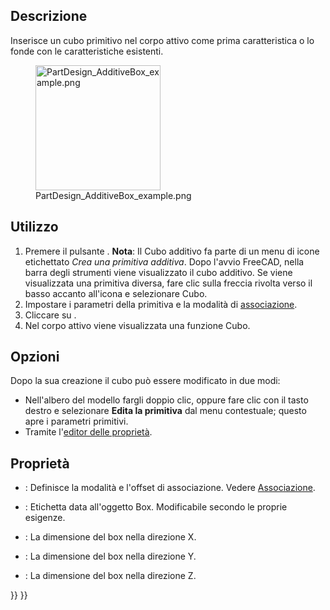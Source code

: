 <languages/>

{{Docnav/it
|[[PartDesign_AdditiveHelix/it|Elica additiva]]
|[[PartDesign_AdditiveCylinder/it|Cilindro additivo]]
|[[PartDesign_Workbench/it|PartDesign]]
|IconL=PartDesign_AdditiveHelix.svg
|IconR=PartDesign_AdditiveCylinder.svg
|IconC=Workbench_PartDesign.svg
}}

{{GuiCommand/it
|Name=PartDesign AdditiveBox
|Name/it=Cubo additivo
|MenuLocation=Part Design → Crea una primitiva additiva → Cubo
|Workbenches=[[PartDesign_Workbench/it|PartDesign]]
|Version=0.17
|SeeAlso=[[PartDesign_CompPrimitiveAdditive/it|Primitiva additiva]], [[PartDesign_SubtractiveBox/it|Cubo sottrattivo]]
}}

<span id="Description"></span>
==Descrizione==

Inserisce un cubo primitivo nel corpo attivo come prima caratteristica o lo fonde con le caratteristiche esistenti.

[[File:PartDesign_AdditiveBox_example.png|200px]]

<span id="Usage"></span>
==Utilizzo==

# Premere il pulsante {{Button|[[Image:PartDesign AdditiveBox.svg|24px]] '''Cubo additivo'''}}. '''Nota''': Il Cubo additivo fa parte di un menu di icone etichettato ''Crea una primitiva additiva''. Dopo l'avvio FreeCAD, nella barra degli strumenti viene visualizzato il cubo additivo. Se viene visualizzata una primitiva diversa, fare clic sulla freccia rivolta verso il basso accanto all'icona e selezionare Cubo.
# Impostare i parametri della primitiva e la modalità di  [[Part_EditAttachment/it|associazione]].
# Cliccare su {{Button|OK}}.
# Nel corpo attivo viene visualizzata una funzione Cubo.

<span id="Options"></span>
== Opzioni ==

Dopo la sua creazione il cubo può essere modificato in due modi:
* Nell'albero del modello fargli doppio clic, oppure fare clic con il tasto destro e selezionare '''Edita la primitiva''' dal menu contestuale; questo apre i parametri primitivi.
* Tramite l'[[Property_editor/it|editor delle proprietà]].

<span id="Properties"></span>
== Proprietà ==

* {{PropertyData/it|Attachment}}: Definisce la modalità e l'offset di associazione. Vedere [[Part_EditAttachment/it|Associazione]].
* {{PropertyData/it|Label}}: Etichetta data all'oggetto Box. Modificabile secondo le proprie esigenze.
* {{PropertyData/it|Length}}: La dimensione del box nella direzione X.
* {{PropertyData/it|Width}}: La dimensione del box nella direzione Y.
* {{PropertyData/it|Height}}: La dimensione del box nella direzione Z.


{{Docnav/it
|[[PartDesign_AdditiveHelix/it|Elica additiva]]
|[[PartDesign_AdditiveCylinder/it|Cilindro additivo]]
|[[PartDesign_Workbench/it|PartDesign]]
|IconL=PartDesign_AdditiveHelix.svg
|IconR=PartDesign_AdditiveCylinder.svg
|IconC=Workbench_PartDesign.svg
}}

{{PartDesign_Tools_navi{{#translation:}}}}
{{Userdocnavi{{#translation:}}}}